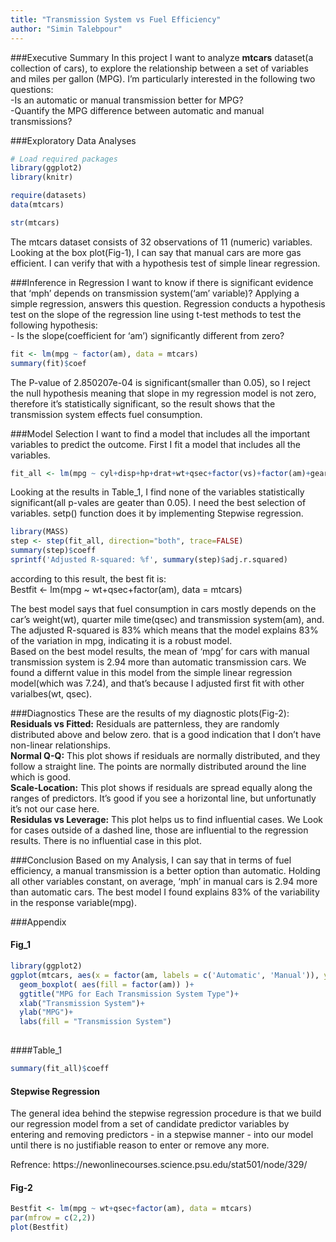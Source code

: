 ```yaml
---
title: "Transmission System vs Fuel Efficiency"
author: "Simin Talebpour"
---
```

###Executive Summary
In this project I want to analyze **mtcars** dataset(a collection of cars), to explore the relationship between a set of variables and miles per gallon (MPG). I'm particularly interested in the following two questions:  
  -Is an automatic or manual transmission better for MPG?  
  -Quantify the MPG difference between automatic and manual transmissions?  
  
###Exploratory Data Analyses
```r
# Load required packages 
library(ggplot2)
library(knitr)
```

```r
require(datasets)
data(mtcars)
```

```r
str(mtcars)
```
The mtcars dataset consists of 32 observations of 11 (numeric) variables.  
Looking at the box plot(Fig-1), I can say that manual cars are more gas efficient. I can verify that with a hypothesis test of simple linear regression.

###Inference in Regression 
I want to know if there is significant evidence that 'mph' depends on transmission system('am' variable)? Applying a simple regression, answers this question. Regression conducts a hypothesis test on the slope of the regression line using t-test methods to test the following hypothesis:  
  - Is the slope(coefficient for 'am') significantly different from zero?
```r
fit <- lm(mpg ~ factor(am), data = mtcars)
summary(fit)$coef
```

The P-value of 2.850207e-04 is significant(smaller than 0.05), so I reject the null hypothesis meaning that slope in my regression model is not zero, therefore it's statistically significant, so the result shows that the transmission system effects fuel consumption.  

###Model Selection
I want to find a model that includes all the important variables to predict the outcome. First I fit a model that includes all the variables. 

```r
fit_all <- lm(mpg ~ cyl+disp+hp+drat+wt+qsec+factor(vs)+factor(am)+gear+carb, data = mtcars)
```
Looking at the results in Table_1, I find none of the variables statistically significant(all p-vales are geater than 0.05). I need the best selection of variables. setp() function does it by implementing Stepwise regression.

```r
library(MASS)
step <- step(fit_all, direction="both", trace=FALSE)
summary(step)$coeff
sprintf('Adjusted R-squared: %f', summary(step)$adj.r.squared)
```
according to this result, the best fit is:  
Bestfit <- lm(mpg ~ wt+qsec+factor(am), data = mtcars)    
  
The best model says that fuel consumption in cars mostly depends on the car's weight(wt), quarter mile time(qsec) and transmission system(am), and. The adjusted R-squared is 83% which means that the model explains 83% of the variation in mpg, indicating it is a robust model.  
Based on the best model results, the mean of 'mpg' for cars with manual transmission system is 2.94 more than automatic transmission cars. We found a differnt value in this model from the simple linear regression model(which was 7.24), and that's because I adjusted first fit with other varialbes(wt, qsec).

###Diagnostics
These are the results of my diagnostic plots(Fig-2):  
**Residuals vs Fitted:** Residuals are patternless, they are randomly distributed above and below zero. that is a good indication that I don't have non-linear relationships.  
**Normal Q-Q:** This plot shows if residuals are normally distributed, and they follow a straight line. The points are normally distributed around the line which is good.  
**Scale-Location:**  This plot shows if residuals are spread equally along the ranges of predictors. It's good if you see a horizontal line, but unfortunatly it's not our case here.  
**Residulas vs Leverage:** This plot helps us to find influential cases. We Look for cases outside of a dashed line, those are influential to the regression results. There is no influential case in this plot.  

###Conclusion
Based on my Analysis, I can say that in terms of fuel efficiency, a manual transmission is a better option than automatic. Holding all other variables constant, on average, 'mph' in manual cars is 2.94 more than automatic cars. The best model I found explains 83% of the variability in the response variable(mpg).


###Appendix


#### Fig_1

```r
library(ggplot2)
ggplot(mtcars, aes(x = factor(am, labels = c('Automatic', 'Manual')), y = mpg)) +
  geom_boxplot( aes(fill = factor(am)) )+
  ggtitle("MPG for Each Transmission System Type")+
  xlab("Transmission System")+
  ylab("MPG")+  
  labs(fill = "Transmission System")
      
```


####Table_1
```r
summary(fit_all)$coeff
```
#### Stepwise Regression

The general idea behind the stepwise regression procedure is that we build our regression model from a set of candidate predictor variables by entering and removing predictors - in a stepwise manner - into our model until there is no justifiable reason to enter or remove any more.

Refrence: https://newonlinecourses.science.psu.edu/stat501/node/329/

#### Fig-2
```r
Bestfit <- lm(mpg ~ wt+qsec+factor(am), data = mtcars)    
par(mfrow = c(2,2))
plot(Bestfit)
```